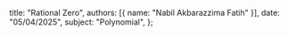   title: "Rational Zero",
  authors: [{ name: "Nabil Akbarazzima Fatih" }],
  date: "05/04/2025",
  subject: "Polynomial",
};
